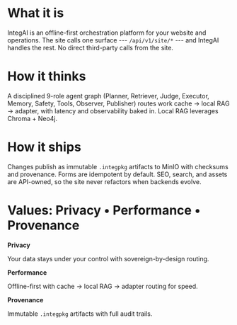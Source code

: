 # What it is

IntegAI is an offline-first orchestration platform for your website and operations. The site calls one surface --- `/api/v1/site/*` --- and IntegAI handles the rest. No direct third-party calls from the site.

# How it thinks

A disciplined 9-role agent graph (Planner, Retriever, Judge, Executor, Memory, Safety, Tools, Observer, Publisher) routes work cache → local RAG → adapter, with latency and observability baked in. Local RAG leverages Chroma + Neo4j.

# How it ships

Changes publish as immutable `.integpkg` artifacts to MinIO with checksums and provenance. Forms are idempotent by default. SEO, search, and assets are API-owned, so the site never refactors when backends evolve.

# Values: Privacy • Performance • Provenance

**Privacy**

Your data stays under your control with sovereign-by-design routing.

**Performance**

Offline-first with cache → local RAG → adapter routing for speed.

**Provenance**

Immutable `.integpkg` artifacts with full audit trails.

